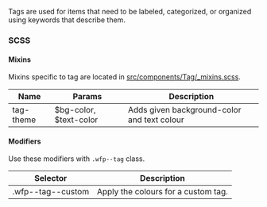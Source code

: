 Tags are used for items that need to be labeled, categorized, or organized using keywords that describe them.

### SCSS

#### Mixins

Mixins specific to tag are located in [src/components/Tag/\_mixins.scss]().

| Name      | Params                 | Description                                 |
| --------- | ---------------------- | ------------------------------------------- |
| tag-theme | $bg-color, $text-color | Adds given background-color and text colour |

#### Modifiers

Use these modifiers with `.wfp--tag` class.

| Selector          | Description                         |
| ----------------- | ----------------------------------- |
| .wfp--tag--custom | Apply the colours for a custom tag. |
